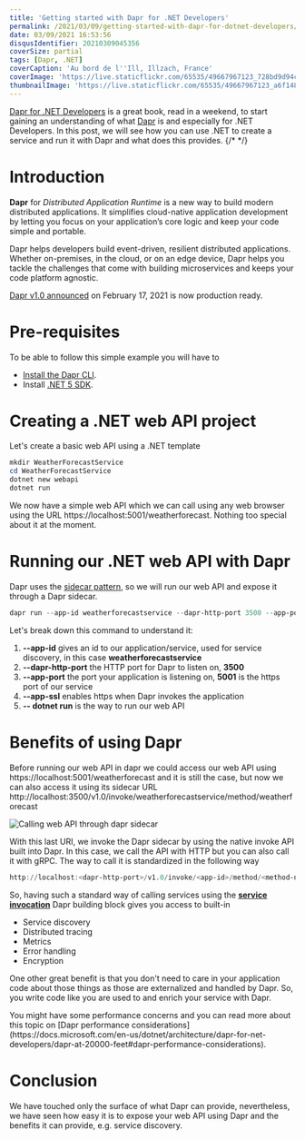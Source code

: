 ```yaml
---
title: 'Getting started with Dapr for .NET Developers'
permalink: /2021/03/09/getting-started-with-dapr-for-dotnet-developers/
date: 03/09/2021 16:53:56
disqusIdentifier: 20210309045356
coverSize: partial
tags: [Dapr, .NET]
coverCaption: 'Au bord de l''Ill, Illzach, France'
coverImage: 'https://live.staticflickr.com/65535/49667967123_728bd9d94c_h.jpg'
thumbnailImage: 'https://live.staticflickr.com/65535/49667967123_a6f148a0a9_q.jpg'
---
```

[Dapr for .NET Developers](https://docs.microsoft.com/en-us/dotnet/architecture/dapr-for-net-developers/) is a great book, read in a weekend, to start gaining an understanding of what [Dapr](https://dapr.io/) is and especially for .NET Developers. In this post, we will see how you can use .NET to create a service and run it with Dapr and what does this provides.
{/* <!-- more --> */}

# Introduction

**Dapr** for *Distributed Application Runtime* is a new way to build modern distributed applications. It simplifies cloud-native application development by letting you focus on your application’s core logic and keep your code simple and portable.

Dapr helps developers build event-driven, resilient distributed applications. Whether on-premises, in the cloud, or on an edge device, Dapr helps you tackle the challenges that come with building microservices and keeps your code platform agnostic.

[Dapr v1.0 announced](https://blog.dapr.io/posts/2021/02/17/announcing-dapr-v1.0/) on February 17, 2021 is now production ready.

# Pre-requisites

To be able to follow this simple example you will have to
* [Install the Dapr CLI](https://docs.dapr.io/getting-started/install-dapr-cli/).
* Install [.NET 5 SDK](https://dotnet.microsoft.com/download/dotnet/5.0).

# Creating a .NET web API project

Let's create a basic web API using a .NET template

```powershell {data-title=Creating a .NET web API}
mkdir WeatherForecastService
cd WeatherForecastService
dotnet new webapi
dotnet run
```

We now have a simple web API which we can call using any web browser using the URL https://localhost:5001/weatherforecast. Nothing too special about it at the moment.

# Running our .NET web API with Dapr

Dapr uses the [sidecar pattern](https://docs.microsoft.com/en-us/azure/architecture/patterns/sidecar), so we will run our web API and expose it through a Dapr sidecar.

```powershell {data-title=Running our web API with Dapr}
dapr run --app-id weatherforecastservice --dapr-http-port 3500 --app-port 5001 --app-ssl -- dotnet run
```

Let's break down this command to understand it:

1. **--app-id** gives an id to our application/service, used for service discovery, in this case **weatherforecastservice**
1. **--dapr-http-port** the HTTP port for Dapr to listen on, **3500**
1. **--app-port** the port your application is listening on, **5001** is the https port of our service
1. **--app-ssl** enables https when Dapr invokes the application
1. **-- dotnet run** is the way to run our web API

# Benefits of using Dapr

Before running our web API in dapr we could access our web API using
https://localhost:5001/weatherforecast
and it is still the case, but now we can also access it using its sidecar URL
http://localhost:3500/v1.0/invoke/weatherforecastservice/method/weatherforecast

![Calling web API through dapr sidecar](https://live.staticflickr.com/65535/51008538782_f782fc5b63_z.jpg)

With this last URI, we invoke the Dapr sidecar by using the native invoke API built into Dapr. In this case, we call the API with HTTP but you can also call it with gRPC. The way to call it is standardized in the following way

```powershell {data-title=HTTP}
http://localhost:<dapr-http-port>/v1.0/invoke/<app-id>/method/<method-name>
```

So, having such a standard way of calling services using the **[service invocation](https://docs.dapr.io/developing-applications/building-blocks/service-invocation/service-invocation-overview/)** Dapr building block gives you access to built-in

* Service discovery
* Distributed tracing
* Metrics
* Error handling
* Encryption

One other great benefit is that you don't need to care in your application code about those things as those are externalized and handled by Dapr. So, you write code like you are used to and enrich your service with Dapr.

<AlertInfo>
You might have some performance concerns and you can read more about this topic on [Dapr performance considerations](https://docs.microsoft.com/en-us/dotnet/architecture/dapr-for-net-developers/dapr-at-20000-feet#dapr-performance-considerations).
</AlertInfo>

# Conclusion

We have touched only the surface of what Dapr can provide, nevertheless, we have seen how easy it is to expose your web API using Dapr and the benefits it can provide, e.g. service discovery.

